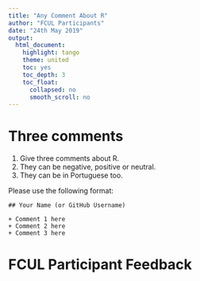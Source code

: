 ```yaml
---
title: "Any Comment About R"
author: "FCUL Participants"
date: "24th May 2019"
output:
  html_document:
    highlight: tango
    theme: united
    toc: yes
    toc_depth: 3
    toc_float:
      collapsed: no
      smooth_scroll: no
---
```


# Three comments

1. Give three comments about R. 
2. They can be negative, positive or neutral.
3. They can be in Portuguese too.

Please use the following format:
```
## Your Name (or GitHub Username)

+ Comment 1 here
+ Comment 2 here
+ Comment 3 here
```
# FCUL Participant Feedback
